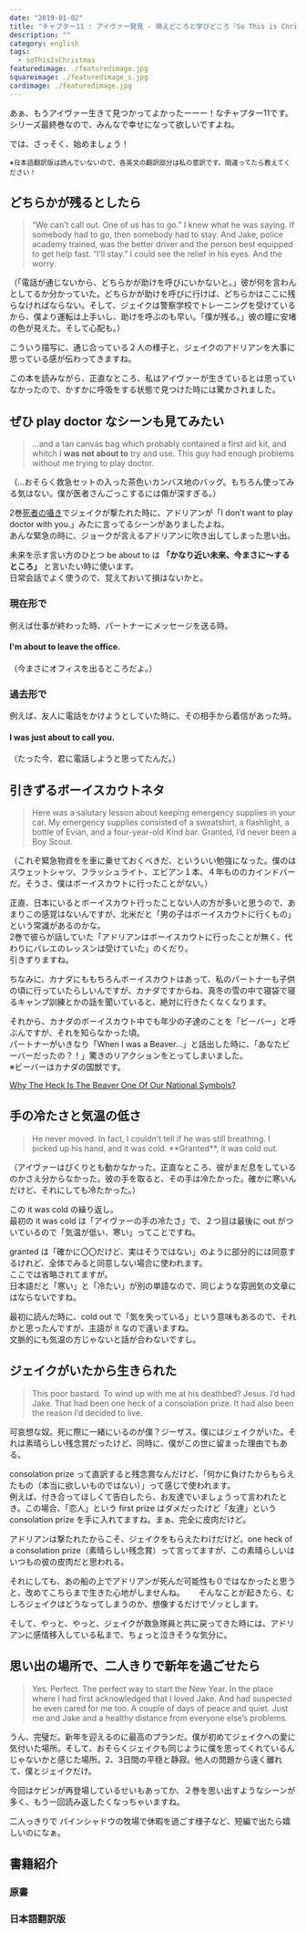 ```yaml
---
date: "2019-01-02"
title: "チャプター11 : アイヴァー発見 - 萌えどころと学びどころ『So This is Christmas/アドリアン･イングリッシュ(6)』"
description: ""
category: english
tags:
  - soThisIsChristmas
featuredimage: ./featuredimage.jpg
squareimage: ./featuredimage_s.jpg
cardimage: ./featuredimage.jpg
---
```



あぁ、もうアイヴァー生きて見つかってよかったーーー！なチャプター11です。  
シリーズ最終巻なので、みんなで幸せになって欲しいですよね。

では、さっそく、始めましょう！

<SoThisIsChristmasIndex />

<small>※日本語翻訳版は読んでいないので、各英文の翻訳部分は私の意訳です。間違ってたら教えてください！</small>

## どちらかが残るとしたら

<Blockquote srcName="So This is Christmas (The Adrien English Mysteries #6)" srcURL="https://amzn.to/2OzE8fN" book>
“We can’t call out. One of us has to go.”  
I knew what he was saying. If somebody had to go, then somebody had to stay. And Jake, police academy trained, was the better driver and the person best equipped to get help fast.
“I’ll stay.”  
I could see the relief in his eyes. And the worry.
</Blockquote>

<p className="translation">（「電話が通じないから、どちらかが助けを呼びにいかないと。」彼が何を言わんとしてるか分かっていた。どちらかが助けを呼びに行けば、どちらかはここに残らなければならない。そして、ジェイクは警察学校でトレーニングを受けているから、僕より運転は上手いし、助けを呼ぶのも早い。「僕が残る。」彼の瞳に安堵の色が見えた。そして心配も。）</p>

こういう描写に、通じ合っている２人の様子と、ジェイクのアドリアンを大事に思っている感が伝わってきますね。

この本を読みながら、正直なところ、私はアイヴァーが生きているとは思っていなかったので、かすかに呼吸をする状態で見つけた時には驚かされました。

## ぜひ play doctor なシーンも見てみたい

<Blockquote srcName="So This is Christmas (The Adrien English Mysteries #6)" srcURL="https://amzn.to/2OzE8fN" book>
...and a tan canvas bag which probably contained a first aid kit, and whitch I <strong>was not about to</strong> try and use. This guy had enough problems without me trying to play doctor.
</Blockquote>

<p className="translation">（...おそらく救急セットの入った茶色いカンバス地のバッグ。もちろん使ってみる気はない。僕が医者さんごっこするには傷が深すぎる。）</p>

2巻[死者の囁き](https://amzn.to/2pdQq2F)でジェイクが撃たれた時に、アドリアンが「I don't want to play doctor with you.」みたに言ってるシーンがありましたよね。  
あんな緊急の時に、ジョークが言えるアドリアンに吹き出してしまった思い出。

<Vocabulary en="about to" ja="まさに～しようとしている" />

未来を示す言い方のひとつ be about to は **「かなり近い未来、今まさに〜するところ」** と言いたい時に使います。  
日常会話でよく使うので、覚えておいて損はないかと。

### 現在形で

例えば仕事が終わった時、パートナーにメッセージを送る時。

#### I'm about to leave the office.
<p className="translation">（今まさにオフィスを出るところだよ。）</p>

### 過去形で

例えば、友人に電話をかけようとしていた時に、その相手から着信があった時。

#### I was just about to call you.
<p className="translation">（たった今、君に電話しようと思ってたんだ。）</p>

## 引きずるボーイスカウトネタ

<Blockquote srcName="So This is Christmas (The Adrien English Mysteries #6)" srcURL="https://amzn.to/2OzE8fN" book>
Here was a salutary lesson about keeping emergency supplies in your car. My emergency supplies consisted of a sweatshirt, a flashlight, a bottle of Evian, and a four-year-old Kind bar. Granted, I’d never been a Boy Scout.
</Blockquote>

<p className="translation">（これぞ緊急物資をを車に乗せておくべきだ、といういい勉強になった。僕のはスウェットシャツ、フラッシュライト、エビアン１本、４年もののカインドバーだ。そうさ、僕はボーイスカウトに行ったことがない。）</p>

<Vocabulary en="salutary" ja="有益な" />

正直、日本にいるとボーイスカウト行ったことない人の方が多いと思うので、あまりこの感覚はないんですが、北米だと「男の子はボーイスカウトに行くもの」という常識があるのかな。  
2巻で彼らが話していた「アドリアンはボーイスカウトに行ったことが無く、代わりにバレエのレッスンは受けていた」のくだり。  
引きずりますね。

ちなみに、カナダにももちろんボーイスカウトはあって、私のパートナーも子供の頃に行っていたらしいんですが、カナダですからね、真冬の雪の中で寝袋で寝るキャンプ訓練とかの話を聞いていると、絶対に行きたくなくなります。

それから、カナダのボーイスカウト中でも年少の子達のことを「ビーバー」と呼ぶんですが、それを知らなかった頃。  
パートナーがいきなり「When I was a Beaver...」と話出した時に、「あなたビーバーだったの？！」驚きのリアクションをとってしまいました。  
※ビーバーはカナダの国獣です。

[Why The Heck Is The Beaver One Of Our National Symbols?](https://www.huffingtonpost.ca/2011/07/01/canadian-symbols-beaver_n_886777.html)

## 手の冷たさと気温の低さ

<Blockquote srcName="So This is Christmas (The Adrien English Mysteries #6)" srcURL="https://amzn.to/2OzE8fN" book>
He never moved. In fact, I couldn’t tell if he was still breathing. I picked up his hand, and it was cold. **Granted**, it was cold out.
</Blockquote>

<p className="translation">（アイヴァーはぴくりとも動かなかった。正直なところ、彼がまだ息をしているのかさえ分からなかった。彼の手を取ると、その手は冷たかった。確かに寒いんだけど、それにしても冷たかった。）</p>

<Vocabulary en="granted" ja="確かに" />

この it was cold の繰り返し。  
最初の it was cold は「アイヴァーの手の冷たさ」で、２つ目は最後に out がついているので「気温が低い、寒い」ってことですね。

granted は「確かに〇〇だけど、実はそうではない」のように部分的には同意するけれど、全体でみると同意しない場合に使われます。  
ここでは省略されてますが。  
日本語だと「寒い」と「冷たい」が別の単語なので、同じような雰囲気の文章にはならないですね。

最初に読んだ時に、cold out で「気を失っている」という意味もあるので、それかと思ったんですが、主語が it なので違いますね。  
文脈的にも気温の方じゃないと話が合わないですし。

## ジェイクがいたから生きられた

<Blockquote srcName="So This is Christmas (The Adrien English Mysteries #6)" srcURL="https://amzn.to/2OzE8fN" book>
This poor bastard. To wind up with me at his deathbed? Jesus. I’d had Jake. That had been one heck of a consolation prize. It had also been the reason I’d decided to live.
</Blockquote>

<p className="translation">可哀想な奴。死に際に一緒にいるのが僕？ジーザス。僕にはジェイクがいた。それは素晴らしい残念賞だったけど、同時に、僕がこの世に留まった理由でもある。</p>

<Vocabulary en="wind up with" ja="～で締めくくる、結果として～になる" />

<Vocabulary en="heck of a ～" ja="素晴らしい、すごい" />

<Vocabulary en="consolation prize" ja="残念賞" />

consolation prize って直訳すると残念賞なんだけど、「何かに負けたからもらえたもの（本当に欲しいものではない）」って感じで使われます。  
例えば、付き合ってほしくて告白したら、お友達でいましょうって言われたとき。この場合、「恋人」という first prize はダメだったけど「友達」という consolation prize を手に入れてますね。まぁ、完全に皮肉だけど。

アドリアンは撃たれたからこそ、ジェイクをもらえたわけだけど。one heck of a consolation prize（素晴らしい残念賞）って言ってますが、この素晴らしいはいつもの彼の皮肉だと思われる。

それにしても、あの船の上でアドリアンが死んだ可能性も０ではなかったと思うと、改めてこちらまで生きた心地がしませんね。　　
そんなことが起きたら、むしろジェイクはどうなってしまうのか、想像するだけでゾッとします。

そして、やっと、やっと、ジェイクが救急隊員と共に戻ってきた時には、アドリアンに感情移入している私まで、ちょっと泣きそうな気分に。

## 思い出の場所で、二人きりで新年を過ごせたら

<Blockquote srcName="So This is Christmas (The Adrien English Mysteries #6)" srcURL="https://amzn.to/2OzE8fN" book>
Yes. Perfect. The perfect way to start the New Year. In the place where I had first acknowledged that I loved Jake. And had suspected he even cared for me too. A couple of days of peace and quiet. Just me and Jake and a healthy distance from everyone else’s problems.
</Blockquote>

<p className="translation">うん、完璧だ。新年を迎えるのに最高のプランだ。僕が初めてジェイクへの愛に気付いた場所。そして、おそらくジェイクも同じように僕を思ってくれているんじゃないかと感じた場所。2、3日間の平穏と静寂。他人の問題から遠く離れて、僕とジェイクだけ。</p>

今回はケビンが再登場しているせいもあってか、２巻を思い出すようなシーンが多く、もう一回読み返したくなっちゃいますね。

二人っきりで パインシャドウの牧場で休暇を過ごす様子など、短編で出たら嬉しいのになぁ。

## 書籍紹介

### 原書

<Amazon
  asin="B01N9AERR2"
  title="So This is Christmas (The Adrien English Mysteries #6)"
  linkId="7da7f3a0fdcb9c4569abe4fdc90d6f9e"
  author="Josh Lanyon"
/>

### 日本語翻訳版

<Amazon
  asin="B077ZGFZ7S"
  title="So This is Christmas (アドリアン･イングリッシュ #6)"
  linkId="5037e032af9be9f42823c82d674e6462"
  author="ジョシュ･ラニヨン"
/>

<SoThisIsChristmasIndex open />
